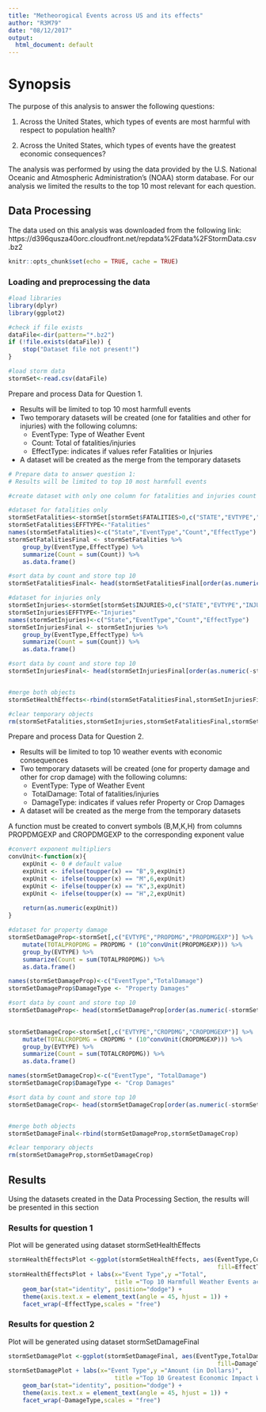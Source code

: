 ---
title: "Metheorogical Events across US and its effects"
author: "R3M79"
date: "08/12/2017"
output:
  html_document: default
---

# Synopsis

The purpose of this analysis to answer the following questions:

1. Across the United States, which types of events are most harmful with respect to population health?

2. Across the United States, which types of events have the greatest economic consequences?

The analysis was performed by using the data provided by the U.S. National Oceanic and Atmospheric Administration's (NOAA) storm database.
For our analysis we limited the results to the top 10 most relevant for each question.

## Data Processing

The data used on this analysis was downloaded from the following link: https://d396qusza40orc.cloudfront.net/repdata%2Fdata%2FStormData.csv.bz2


```{r setup, include=FALSE }
knitr::opts_chunk$set(echo = TRUE, cache = TRUE)
```

### Loading and preprocessing the data
```{r load,message=FALSE, warning=FALSE}
#load libraries
library(dplyr)
library(ggplot2)

#check if file exists
dataFile<-dir(pattern="*.bz2")
if (!file.exists(dataFile)) { 
    stop("Dataset file not present!") 
}

#load storm data
stormSet<-read.csv(dataFile)
```

Prepare and process Data for Question 1.

- Results will be limited to top 10 most harmfull events
- Two temporary datasets will be created (one for fatalities and other for injuries) with the following columns:
    - EventType: Type of Weather Event
    - Count: Total of fatalities/injuries
    - EffectType: indicates if values refer Fatalities or Injuries
    
- A dataset will be created as the merge from the temporary datasets

```{r processdata_q1,message=FALSE, warning=FALSE}

# Prepare data to answer question 1:
# Results will be limited to top 10 most harmfull events

#create dataset with only one column for fatalities and injuries count

#dataset for fatalities only
stormSetFatalities<-stormSet[stormSet$FATALITIES>0,c("STATE","EVTYPE","FATALITIES")]
stormSetFatalities$EFFTYPE<-"Fatalities"
names(stormSetFatalities)<-c("State","EventType","Count","EffectType")
stormSetFatalitiesFinal <- stormSetFatalities %>%
    group_by(EventType,EffectType) %>%
    summarize(Count = sum(Count)) %>%
    as.data.frame() 

#sort data by count and store top 10
stormSetFatalitiesFinal<- head(stormSetFatalitiesFinal[order(as.numeric(-stormSetFatalitiesFinal[,"Count"])),],10)

#dataset for injuries only
stormSetInjuries<-stormSet[stormSet$INJURIES>0,c("STATE","EVTYPE","INJURIES")]
stormSetInjuries$EFFTYPE<-"Injuries"
names(stormSetInjuries)<-c("State","EventType","Count","EffectType")
stormSetInjuriesFinal <- stormSetInjuries %>%
    group_by(EventType,EffectType) %>%
    summarize(Count = sum(Count)) %>%
    as.data.frame() 

#sort data by count and store top 10
stormSetInjuriesFinal<- head(stormSetInjuriesFinal[order(as.numeric(-stormSetInjuriesFinal[,"Count"])),],10)


#merge both objects
stormSetHealthEffects<-rbind(stormSetFatalitiesFinal,stormSetInjuriesFinal)

#clear temporary objects
rm(stormSetFatalities,stormSetInjuries,stormSetFatalitiesFinal,stormSetInjuriesFinal)

```

Prepare and process Data for Question 2.

- Results will be limited to top 10 weather events with economic consequences
- Two temporary datasets will be created (one for property damage and other for crop damage) with the following columns:
    - EventType: Type of Weather Event
    - TotalDamage: Total of fatalities/injuries
    - DamageType: indicates if values refer Property or Crop Damages
    
- A dataset will be created as the merge from the temporary datasets

A function must be created to convert symbols (B,M,K,H) from columns PROPDMGEXP and CROPDMGEXP to the corresponding exponent value
```{r convert,message=FALSE, warning=FALSE}
#convert exponent multipliers
convUnit<-function(x){
    expUnit <- 0 # default value
    expUnit <- ifelse(toupper(x) == "B",9,expUnit)
    expUnit <- ifelse(toupper(x) == "M",6,expUnit)
    expUnit <- ifelse(toupper(x) == "K",3,expUnit)
    expUnit <- ifelse(toupper(x) == "H",2,expUnit)
    
    return(as.numeric(expUnit))
}
```
```{r processdata_q2,message=FALSE, warning=FALSE}
#dataset for property damage
stormSetDamageProp<-stormSet[,c("EVTYPE","PROPDMG","PROPDMGEXP")] %>%
    mutate(TOTALPROPDMG = PROPDMG * (10^convUnit(PROPDMGEXP))) %>%
    group_by(EVTYPE) %>%
    summarize(Count = sum(TOTALPROPDMG)) %>%
    as.data.frame() 

names(stormSetDamageProp)<-c("EventType","TotalDamage")
stormSetDamageProp$DamageType <- "Property Damages"

#sort data by count and store top 10
stormSetDamageProp<- head(stormSetDamageProp[order(as.numeric(-stormSetDamageProp[,"TotalDamage"])),],10)
    

stormSetDamageCrop<-stormSet[,c("EVTYPE","CROPDMG","CROPDMGEXP")] %>%
    mutate(TOTALCROPDMG = CROPDMG * (10^convUnit(CROPDMGEXP))) %>%
    group_by(EVTYPE) %>%
    summarize(Count = sum(TOTALCROPDMG)) %>%
    as.data.frame() 

names(stormSetDamageCrop)<-c("EventType", "TotalDamage")
stormSetDamageCrop$DamageType <- "Crop Damages"

#sort data by count and store top 10
stormSetDamageCrop<- head(stormSetDamageCrop[order(as.numeric(-stormSetDamageCrop[,"TotalDamage"])),],10)


#merge both objects
stormSetDamageFinal<-rbind(stormSetDamageProp,stormSetDamageCrop)

#clear temporary objects
rm(stormSetDamageProp,stormSetDamageCrop)
```

## Results

Using the datasets created in the Data Processing Section, the results will be presented in this section

### Results for question 1
Plot will be generated using dataset stormSetHealthEffects
```{r results_q1,message=FALSE, warning=FALSE}
stormHealthEffectsPlot <-ggplot(stormSetHealthEffects, aes(EventType,Count,
                                                           fill=EffectType)) 
stormHealthEffectsPlot + labs(x="Event Type",y ="Total", 
                              title ="Top 10 Harmfull Weather Events accross US") + 
    geom_bar(stat="identity", position="dodge") + 
    theme(axis.text.x = element_text(angle = 45, hjust = 1)) +
    facet_wrap(~EffectType,scales = "free")
```

### Results for question 2
Plot will be generated using dataset stormSetDamageFinal
```{r results_q2,message=FALSE, warning=FALSE}
stormSetDamagePlot <-ggplot(stormSetDamageFinal, aes(EventType,TotalDamage,
                                                           fill=DamageType)) 
stormSetDamagePlot + labs(x="Event Type",y ="Amount (in Dollars)", 
                              title ="Top 10 Greatest Economic Impact Weather Events accross US") + 
    geom_bar(stat="identity", position="dodge") + 
    theme(axis.text.x = element_text(angle = 45, hjust = 1)) +
    facet_wrap(~DamageType,scales = "free")
```